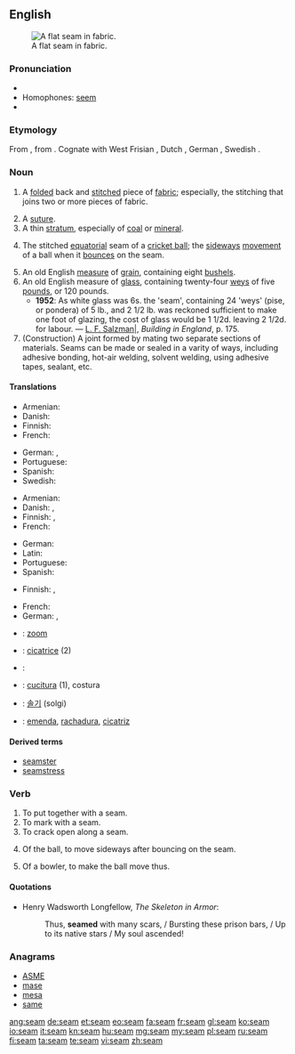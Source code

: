 {{wikipedia|dab=Seam}}
==English==
[[File:Fig. 9. Flat seam.jpg|thumb|right|A flat seam in fabric.]]

===Pronunciation===
* {{audio|en-us-seem.ogg|Audio (US)}}
* Homophones: [[seem]]
* {{rhymes|iːm}}

===Etymology===
From {{etyl|ang|en}} {{term|seam|sēam|lang=ang}}, from {{proto|Germanic|saumaz|that which is sewn|lang=en}}. Cognate with West Frisian {{term|seam|lang=fy}}, Dutch {{term|zoom|lang=nl}}, German {{term|Saum|lang=de}}, Swedish {{term|söm|lang=sv}}.

===Noun===
{{en-noun}}

# {{sewing}} A [[folded]] back and [[stitch]]ed piece of [[fabric]]; especially, the stitching that joins two or more pieces of fabric.
# A [[suture]].
# A thin [[stratum]], especially of [[coal]] or [[mineral]].
# {{cricket}} The stitched [[equatorial]] seam of a [[cricket ball]]; the [[sideways]] [[movement]] of a ball when it [[bounce]]s on the seam.
# An old English [[measure]] of [[grain]], containing eight [[bushel]]s.
# An old English measure of [[glass]], containing twenty-four [[wey]]s of five [[pound]]s, or 120 pounds.
#* '''1952''': As white glass was 6s. the 'seam', containing 24 'weys' (pise, or pondera) of 5 lb., and 2 1/2 lb. was reckoned sufficient to make one foot of glazing, the cost of glass would be 1 1/2d. leaving 2 1/2d. for labour. &mdash; [[w:en:Louis Francis Salzman|L. F. Salzman|]], ''Building in England'', p. 175.
# (Construction) A joint formed by mating two separate sections of materials. Seams can be made or sealed in a varity of ways, including adhesive bonding, hot-air welding, solvent welding, using adhesive tapes, sealant, etc.

====Translations====
{{trans-top|folded back and stitched piece of fabric}}
* Armenian: {{t-|hy|կար|tr=kar}}
* Danish: {{t+|da|søm|c}}
* Finnish: {{t+|fi|sauma}}
* French: {{t+|fr|couture}}
{{trans-mid}}
* German: {{t+|de|Saum|m}}, {{t|de|Naht|f}}
* Portuguese: {{t+|pt|costura|f}}
* Spanish: {{t+|es|costura|f}}
* Swedish: {{t+|sv|söm|c}}
{{trans-bottom}}

{{trans-top|suture}}
* Armenian: {{t-|hy|կար|tr=kar}}
* Danish: {{t|da|sutur|c}},  {{t+|da|søm|c}}
* Finnish: {{t-|fi|ommel}}, {{t-|fi|tikkaus}}
* French: {{t+|fr|suture|f}}
{{trans-mid}}
* German: {{t|de|Naht|f}}
* Latin: {{t-|la|sutura|f|alt=sūtūra}}
* Portuguese: {{t+|pt|sutura|f}}
* Spanish: {{t|es|sutura}}
{{trans-bottom}}

{{trans-top|thin stratum of mineral}}
* Finnish: {{t-|fi|suoni}}, {{t-|fi|juonne}}
{{trans-mid}}
* French: {{t|fr|veine|f}}
* German: {{t|de|Flöz|n}}, {{t|de|Schicht|f}}
{{trans-bottom}}

{{trans-top|stitched seam of a cricket ball}}
{{trans-mid}}
{{trans-bottom}}

{{trans-top|measure of grain}}
{{trans-mid}}
{{trans-bottom}}

{{trans-top|measure of glass}}
{{trans-mid}}
{{trans-bottom}}

{{checktrans-top}}
* {{ttbc|nl}}: [[zoom]] {{m}}
* {{ttbc|fr}}: [[cicatrice]] {{f}} (2)
* {{ttbc|he}}: {{t-|he|תפר|tr=tefer}} {{m}}
* {{ttbc|it}}: [[cucitura]] {{f}} (1), costura
* {{ttbc|ko}}: [[솔기]] (solgi)
* {{ttbc|pt}}: [[emenda]], [[rachadura]], [[cicatriz]] {{f}}
{{trans-bottom}}

====Derived terms====
* [[seamster]]
* [[seamstress]]

===Verb===
{{en-verb}}

# To put together with a seam.
# To mark with a seam.
# To crack open along a seam.
# {{cricket}} Of the ball, to move sideways after bouncing on the seam.
# {{cricket}} Of a bowler, to make the ball move thus.

====Quotations====
* Henry Wadsworth Longfellow, ''The Skeleton in Armor'':
*: Thus, '''seamed''' with many scars, / Bursting these prison bars, / Up to its native stars / My soul ascended!

===Anagrams===
* [[ASME#English|ASME]]
* [[mase#English|mase]]
* [[mesa#English|mesa]]
* [[same#English|same]]

[[ang:seam]]
[[de:seam]]
[[et:seam]]
[[eo:seam]]
[[fa:seam]]
[[fr:seam]]
[[gl:seam]]
[[ko:seam]]
[[io:seam]]
[[it:seam]]
[[kn:seam]]
[[hu:seam]]
[[mg:seam]]
[[my:seam]]
[[pl:seam]]
[[ru:seam]]
[[fi:seam]]
[[ta:seam]]
[[te:seam]]
[[vi:seam]]
[[zh:seam]]
